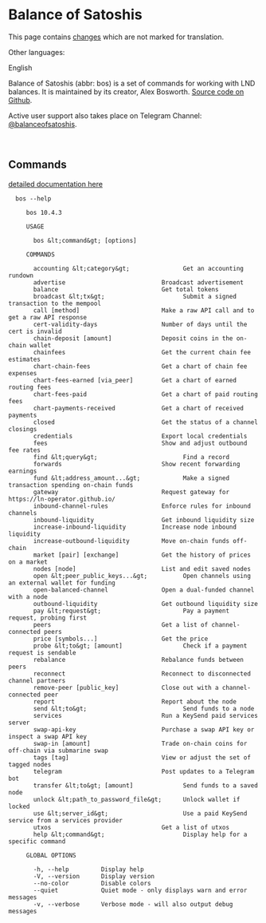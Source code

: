 <span id="balance-of-satoshis"></span>
= Balance of Satoshis =

<div class="mw-pt-translate-header noprint nomobile" dir="ltr" lang="en">

This page contains <span class="plainlinks">[[/plebnet.wiki/index.php?title=Balance_of_Satoshis&oldid=816&diff=1629|changes]]</span> which are not marked for translation.

</div>
<div class="mw-parser-output">

<div class="mw-pt-languages noprint" lang="en" dir="ltr">

<div class="mw-pt-languages-label">

Other languages:

</div>
<div class="mw-pt-languages-list">

<span class="mw-pt-languages-ui mw-pt-languages-selected mw-pt-progress mw-pt-progress--complete" lang="en">English</span>

</div>

</div>
Balance of Satoshis (abbr: bos) is a set of commands for working with LND balances. It is maintained by its creator, Alex Bosworth. [https://github.com/alexbosworth/balanceofsatoshis Source code on Github].

Active user support also takes place on Telegram Channel: [https://t.me/balanceofsatoshis @balanceofsatoshis].

<br />


<span id="commands"></span>
== <span id="Commands" class="mw-headline">Commands</span> ==

[https://github.com/niteshbalusu11/BOS-Commands-Document detailed documentation here]

<div class="mw-highlight mw-highlight-lang-text mw-content-ltr mw-highlight-lines" dir="ltr">

<pre>  bos --help

     bos 10.4.3

     USAGE

       bos &lt;command&gt; [options]

     COMMANDS

       accounting &lt;category&gt;               Get an accounting rundown
       advertise                           Broadcast advertisement
       balance                             Get total tokens
       broadcast &lt;tx&gt;                      Submit a signed transaction to the mempool
       call [method]                       Make a raw API call and to get a raw API response
       cert-validity-days                  Number of days until the cert is invalid
       chain-deposit [amount]              Deposit coins in the on-chain wallet
       chainfees                           Get the current chain fee estimates
       chart-chain-fees                    Get a chart of chain fee expenses
       chart-fees-earned [via_peer]        Get a chart of earned routing fees
       chart-fees-paid                     Get a chart of paid routing fees
       chart-payments-received             Get a chart of received payments
       closed                              Get the status of a channel closings
       credentials                         Export local credentials
       fees                                Show and adjust outbound fee rates
       find &lt;query&gt;                        Find a record
       forwards                            Show recent forwarding earnings
       fund &lt;address_amount...&gt;            Make a signed transaction spending on-chain funds
       gateway                             Request gateway for https://ln-operator.github.io/
       inbound-channel-rules               Enforce rules for inbound channels
       inbound-liquidity                   Get inbound liquidity size
       increase-inbound-liquidity          Increase node inbound liquidity
       increase-outbound-liquidity         Move on-chain funds off-chain
       market [pair] [exchange]            Get the history of prices on a market
       nodes [node]                        List and edit saved nodes
       open &lt;peer_public_keys...&gt;          Open channels using an external wallet for funding
       open-balanced-channel               Open a dual-funded channel with a node
       outbound-liquidity                  Get outbound liquidity size
       pay &lt;request&gt;                       Pay a payment request, probing first
       peers                               Get a list of channel-connected peers
       price [symbols...]                  Get the price
       probe &lt;to&gt; [amount]                 Check if a payment request is sendable
       rebalance                           Rebalance funds between peers
       reconnect                           Reconnect to disconnected channel partners
       remove-peer [public_key]            Close out with a channel-connected peer
       report                              Report about the node
       send &lt;to&gt;                           Send funds to a node
       services                            Run a KeySend paid services server
       swap-api-key                        Purchase a swap API key or inspect a swap API key
       swap-in [amount]                    Trade on-chain coins for off-chain via submarine swap
       tags [tag]                          View or adjust the set of tagged nodes
       telegram                            Post updates to a Telegram bot
       transfer &lt;to&gt; [amount]              Send funds to a saved node
       unlock &lt;path_to_password_file&gt;      Unlock wallet if locked
       use &lt;server_id&gt;                     Use a paid KeySend service from a services provider
       utxos                               Get a list of utxos
       help &lt;command&gt;                      Display help for a specific command

     GLOBAL OPTIONS

       -h, --help         Display help
       -V, --version      Display version
       --no-color         Disable colors
       --quiet            Quiet mode - only displays warn and error messages
       -v, --verbose      Verbose mode - will also output debug messages</pre>

</div>

</div>
